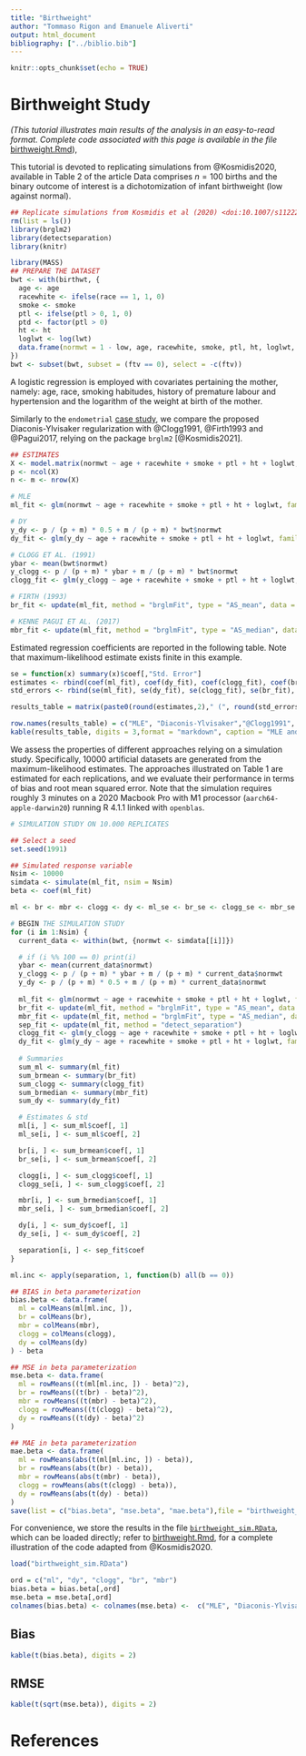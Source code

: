 ```yaml
---
title: "Birthweight"
author: "Tommaso Rigon and Emanuele Aliverti"
output: html_document
bibliography: ["../biblio.bib"]
---
```


```r
knitr::opts_chunk$set(echo = TRUE)
```

# Birthweight Study

*(This tutorial illustrates main results of the analysis in an easy-to-read format.
Complete code associated with this page is available in the file* 
[birthweight.Rmd](https://raw.githubusercontent.com/tommasorigon/logistic-bias-reduction/main/BIRTHWEIGHT/birthweight.Rmd)),

This tutorial is devoted to replicating simulations from @Kosmidis2020, available in Table 2 of the article
Data comprises $n = 100$ births and the binary outcome of interest is a dichotomization of 
infant birthweight (low against normal). 

```r
## Replicate simulations from Kosmidis et al (2020) <doi:10.1007/s11222-019-09860-6
rm(list = ls())
library(brglm2)
library(detectseparation)
library(knitr)
```

```r
library(MASS)
## PREPARE THE DATASET
bwt <- with(birthwt, {
  age <- age
  racewhite <- ifelse(race == 1, 1, 0)
  smoke <- smoke
  ptl <- ifelse(ptl > 0, 1, 0)
  ptd <- factor(ptl > 0)
  ht <- ht
  loglwt <- log(lwt)
  data.frame(normwt = 1 - low, age, racewhite, smoke, ptl, ht, loglwt, ftv)
})
bwt <- subset(bwt, subset = (ftv == 0), select = -c(ftv))
```

A logistic regression is employed with covariates pertaining the mother, namely: age, race, smoking habitudes, history of premature labour and hypertension and
the logarithm of the weight at birth of the mother.

Similarly to the `endometrial` [case study](../ENDOMETRIAL/), we compare the proposed
Diaconis-Ylvisaker regularization with @Clogg1991, @Firth1993 and @Pagui2017, relying on the package `brglm2` [@Kosmidis2021].

```r
## ESTIMATES
X <- model.matrix(normwt ~ age + racewhite + smoke + ptl + ht + loglwt, data = bwt)
p <- ncol(X)
n <- m <- nrow(X)

# MLE
ml_fit <- glm(normwt ~ age + racewhite + smoke + ptl + ht + loglwt, family = binomial, data = bwt)

# DY
y_dy <- p / (p + m) * 0.5 + m / (p + m) * bwt$normwt
dy_fit <- glm(y_dy ~ age + racewhite + smoke + ptl + ht + loglwt, family = binomial, data = bwt)

# CLOGG ET AL. (1991)
ybar <- mean(bwt$normwt)
y_clogg <- p / (p + m) * ybar + m / (p + m) * bwt$normwt
clogg_fit <- glm(y_clogg ~ age + racewhite + smoke + ptl + ht + loglwt, family = binomial, data = bwt)

# FIRTH (1993)
br_fit <- update(ml_fit, method = "brglmFit", type = "AS_mean", data = bwt)

# KENNE PAGUI ET AL. (2017)
mbr_fit <- update(ml_fit, method = "brglmFit", type = "AS_median", data = bwt)
```

Estimated regression coefficients are reported in the following table. Note that maximum-likelihood estimate
exists finite in this example.

```r
se = function(x) summary(x)$coef[,"Std. Error"]
estimates <- rbind(coef(ml_fit), coef(dy_fit), coef(clogg_fit), coef(br_fit), coef(mbr_fit))
std_errors <- rbind(se(ml_fit), se(dy_fit), se(clogg_fit), se(br_fit), se(mbr_fit))

results_table = matrix(paste0(round(estimates,2)," (", round(std_errors,2),")"),ncol = p)

row.names(results_table) = c("MLE", "Diaconis-Ylvisaker","@Clogg1991", "@Firth1993", "@Pagui2017")
kable(results_table, digits = 3,format = "markdown", caption = "MLE and BR estimates")
```

We assess the properties of different approaches relying on a simulation study.
Specifically, $10000$ artificial datasets are generated from the maximum-likelihood estimates.
The approaches illustrated on Table 1 are estimated for each replications, and we evaluate their
performance in terms of bias and root mean squared error.
Note that the simulation requires roughly $3$ minutes on a 2020 Macbook Pro with M1 processor 
(`aarch64-apple-darwin20`)  running R 4.1.1 linked with `openblas`. 

```r
# SIMULATION STUDY ON 10.000 REPLICATES

## Select a seed
set.seed(1991)

## Simulated response variable
Nsim <- 10000
simdata <- simulate(ml_fit, nsim = Nsim)
beta <- coef(ml_fit)

ml <- br <- mbr <- clogg <- dy <- ml_se <- br_se <- clogg_se <- mbr_se <- dy_se <- separation <- matrix(NA, nrow = Nsim, ncol = length(beta))

# BEGIN THE SIMULATION STUDY
for (i in 1:Nsim) {
  current_data <- within(bwt, {normwt <- simdata[[i]]})

  # if (i %% 100 == 0) print(i)
  ybar <- mean(current_data$normwt)
  y_clogg <- p / (p + m) * ybar + m / (p + m) * current_data$normwt
  y_dy <- p / (p + m) * 0.5 + m / (p + m) * current_data$normwt
  
  ml_fit <- glm(normwt ~ age + racewhite + smoke + ptl + ht + loglwt, family = binomial, data = current_data)
  br_fit <- update(ml_fit, method = "brglmFit", type = "AS_mean", data = current_data)
  mbr_fit <- update(ml_fit, method = "brglmFit", type = "AS_median", data = current_data)
  sep_fit <- update(ml_fit, method = "detect_separation")
  clogg_fit <- glm(y_clogg ~ age + racewhite + smoke + ptl + ht + loglwt, family = binomial, data = current_data)
  dy_fit <- glm(y_dy ~ age + racewhite + smoke + ptl + ht + loglwt, family = binomial, data = current_data)
  
  # Summaries
  sum_ml <- summary(ml_fit)
  sum_brmean <- summary(br_fit)
  sum_clogg <- summary(clogg_fit)
  sum_brmedian <- summary(mbr_fit)
  sum_dy <- summary(dy_fit)

  # Estimates & std
  ml[i, ] <- sum_ml$coef[, 1]
  ml_se[i, ] <- sum_ml$coef[, 2]

  br[i, ] <- sum_brmean$coef[, 1]
  br_se[i, ] <- sum_brmean$coef[, 2]

  clogg[i, ] <- sum_clogg$coef[, 1]
  clogg_se[i, ] <- sum_clogg$coef[, 2]

  mbr[i, ] <- sum_brmedian$coef[, 1]
  mbr_se[i, ] <- sum_brmedian$coef[, 2]

  dy[i, ] <- sum_dy$coef[, 1]
  dy_se[i, ] <- sum_dy$coef[, 2]

  separation[i, ] <- sep_fit$coef
}

ml.inc <- apply(separation, 1, function(b) all(b == 0))

## BIAS in beta parameterization
bias.beta <- data.frame(
  ml = colMeans(ml[ml.inc, ]),
  br = colMeans(br),
  mbr = colMeans(mbr),
  clogg = colMeans(clogg),
  dy = colMeans(dy)
) - beta

## MSE in beta parameterization
mse.beta <- data.frame(
  ml = rowMeans((t(ml[ml.inc, ]) - beta)^2),
  br = rowMeans((t(br) - beta)^2),
  mbr = rowMeans((t(mbr) - beta)^2),
  clogg = rowMeans((t(clogg) - beta)^2),
  dy = rowMeans((t(dy) - beta)^2)
)

## MAE in beta parameterization
mae.beta <- data.frame(
  ml = rowMeans(abs(t(ml[ml.inc, ]) - beta)),
  br = rowMeans(abs(t(br) - beta)),
  mbr = rowMeans(abs(t(mbr) - beta)),
  clogg = rowMeans(abs(t(clogg) - beta)),
  dy = rowMeans(abs(t(dy) - beta))
)
save(list = c("bias.beta", "mse.beta", "mae.beta"),file = "birthweight_sim.RData")
```

For convenience, we store the results in the file 
[`birthweight_sim.RData`](https://github.com/tommasorigon/logistic-bias-reduction/blob/main/BIRTHWEIGHT/birthweight_sim.RData),
which can be loaded directly; refer to
[birthweight.Rmd](https://raw.githubusercontent.com/tommasorigon/logistic-bias-reduction/main/BIRTHWEIGHT/birthweight.Rmd),
for a complete illustration of the code adapted from @Kosmidis2020.

```r
load("birthweight_sim.RData")
```

```r
ord = c("ml", "dy", "clogg", "br", "mbr")
bias.beta = bias.beta[,ord]
mse.beta = mse.beta[,ord]
colnames(bias.beta) <- colnames(mse.beta) <-  c("MLE", "Diaconis-Ylvisaker", "@Clogg1991",  "@Firth1993", "@Pagui2017")
```

## Bias

```r
kable(t(bias.beta), digits = 2)
```

## RMSE

```r
kable(t(sqrt(mse.beta)), digits = 2)
```

# References
